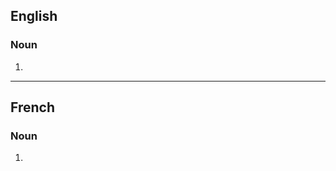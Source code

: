 ==English==

===Noun===
{{head|en|noun form}}

# {{plural of|en|synchrotron}}

----

==French==

===Noun===
{{head|fr|noun plural form|g=m}}

# {{plural of|fr|synchrotron}}